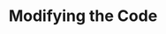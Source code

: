 ---
title: Modifying the Code
description: Before we start coding, let's take a look at the code we will be working with.
updated: 2024-09-13
authors: [owenwahlgren]
icon: Book
---